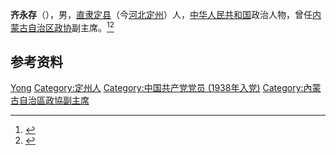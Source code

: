 '''齐永存'''（{{bd|1917年|}}），男，[[直隶|直隶]][[定县|定县]]（今[[河北|河北]][[定州|定州]]）人，[[中华人民共和国|中华人民共和国]]政治人物，曾任[[内蒙古自治区政协|内蒙古自治区政协]]副主席。<ref>{{cite book|title=中囯人名大辞典·当代人物卷|author=廖盖隆等编|year=1990|publisher=上海辞书出版社|location=上海|page=}}</ref><ref>{{Cite book|title=中华人民共和国职官志|author=何虎生, 李耀东, 向常福主编|publisher=中国社会出版社|year=2003|isbn=9787800883934|location=北京|pages=}}</ref>

== 参考资料 ==
{{reflist}}

{{中国人物小作品}}

{{Authority control}}
{{DEFAULTSORT:Qi齐}}
[[Category:齊姓|Yong]]
[[Category:定州人|Category:定州人]]
[[Category:中国共产党党员_(1938年入党)|Category:中国共产党党员 (1938年入党)]]
[[Category:內蒙古自治區政協副主席|Category:內蒙古自治區政協副主席]]
